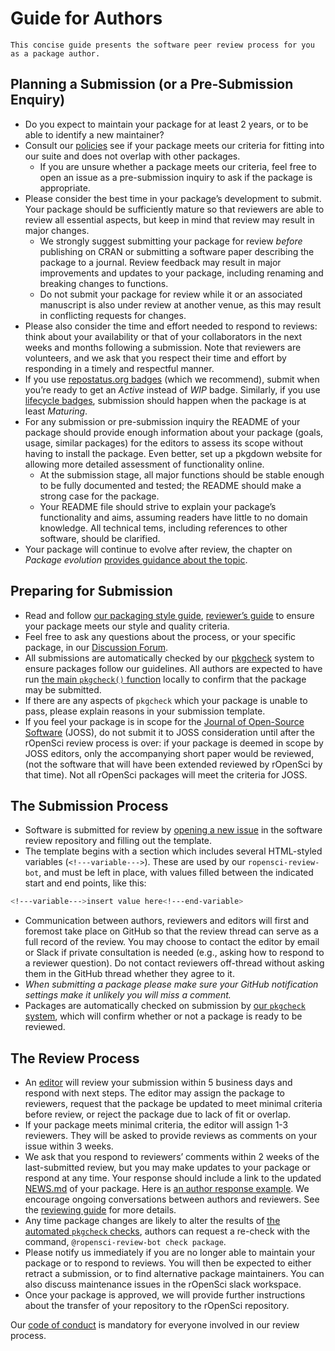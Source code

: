 # Guide for Authors {#authors-guide}

```block
This concise guide presents the software peer review process for you as a package author.
```

## Planning a Submission (or a Pre-Submission Enquiry)

-   Do you expect to maintain your package for at least 2 years, or to be able to identify a new maintainer?
-   Consult our [policies](#policies) see if your package meets our criteria for fitting into our suite and does not overlap with other packages.
    -    If you are unsure whether a package meets our criteria, feel free to open an issue as a pre-submission inquiry to ask if the package is appropriate.
- Please consider the best time in your package's development to submit.  Your package should be sufficiently mature so that reviewers are able to review all essential aspects, but keep in mind that review may result in major changes.
    - We strongly suggest submitting your package for review _before_ publishing on CRAN or submitting a software paper describing the package to a journal. Review feedback may result in major improvements and updates to your package, including renaming and breaking changes to functions.
    -   Do not submit your package for review while it or an associated manuscript is also under review at another venue, as this may result in conflicting requests for changes.
- Please also consider the time and effort needed to respond to reviews: think about your availability or that of your collaborators in the next weeks and months following a submission. Note that reviewers are volunteers, and we ask that you respect their time and effort by responding in a timely and respectful manner.
- If you use [repostatus.org badges](https://www.repostatus.org/) (which we recommend), submit when you're ready to get an _Active_ instead of _WIP_ badge. Similarly, if you use [lifecycle badges](https://www.tidyverse.org/lifecycle/), submission should happen when the package is at least _Maturing_.
- For any submission or pre-submission inquiry the README of your package should provide enough information about your package (goals, usage, similar packages) for the editors to assess its scope without having to install the package. Even better, set up a pkgdown website for allowing more detailed assessment of functionality online.
    - At the submission stage, all major functions should be stable enough to be fully documented and tested; the README should make a strong case for the package.
    - Your README file should strive to explain your package's functionality and aims, assuming readers have little to no domain knowledge. All technical tems, including references to other software, should be clarified.
- Your package will continue to evolve after review, the chapter on *Package evolution* [provides guidance about the topic](#evolution).

## Preparing for Submission

-   Read and follow [our packaging style guide](#building), [reviewer's guide](#preparereview) to ensure your package meets our style and quality criteria.
-   Feel free to ask any questions about the process, or your specific package, in our [Discussion Forum](https://discuss.ropensci.org).
-   All submissions are automatically checked by our [pkgcheck](https://docs.ropensci.org/pkgcheck/) system to ensure packages follow our guidelines. All authors are expected to have run [the main `pkgcheck()` function](https://docs.ropensci.org/pkgcheck/reference/pkgcheck.html) locally to confirm that the package may be submitted.
-   If there are any aspects of `pkgcheck` which your package is unable to pass, please explain reasons in your submission template.
-   If you feel your package is in scope for the
    [Journal of Open-Source Software](https://joss.theoj.org/) (JOSS), do not submit it to JOSS consideration until after the rOpenSci review process is over: if your package is deemed in scope by JOSS editors, only the accompanying short paper would be reviewed, (not the software that will have been extended reviewed by rOpenSci by that time). Not all rOpenSci packages will meet the criteria for JOSS.

## The Submission Process

-   Software is submitted for review by [opening a new issue](https://github.com/ropensci/software-review/issues/new/choose) in the software review repository and filling out the template.
- The template begins with a section which includes several HTML-styled variables (`<!---variable--->`). These are used by our `ropensci-review-bot`, and must be left in place, with values filled between the indicated start and end points, like this:
```bash
<!---variable--->insert value here<!---end-variable>
```
-   Communication between authors, reviewers and editors will first and foremost take place on GitHub so that the review thread can serve as a full record of the review. You may choose to contact the editor by email or Slack if private consultation is needed (e.g., asking how to respond to a reviewer question). Do not contact reviewers off-thread without asking them in the GitHub thread whether they agree to it.
- *When submitting a package please make sure your GitHub notification settings make it unlikely you will miss a comment.*
-   Packages are automatically checked on submission by [our `pkgcheck` system](https://docs.ropensci.org/pkgcheck), which will confirm whether or not a package is ready to be reviewed.

## The Review Process

-   An [editor](#editors) will review your submission within 5 business days and respond with next steps. The editor may assign the package to reviewers, request that the package be updated to meet minimal criteria before review, or reject the package due to lack of fit or overlap.
-   If your package meets minimal criteria, the editor will assign  1-3 reviewers. They will be asked to provide reviews as comments on your issue within 3 weeks.
-   We ask that you respond to reviewers' comments within 2 weeks of the last-submitted review, but you may make updates to your package or respond at any time. Your response should include a link to the updated [NEWS.md](#news) of your package. Here is [an author response example](https://github.com/ropensci/software-review/issues/160#issuecomment-355043656).  We encourage ongoing conversations between authors and reviewers. See the [reviewing guide](#reviewerguide) for more details.
-   Any time package changes are likely to alter the results of [the automated `pkgcheck` checks](https://docs.ropensci.org/pkgcheck), authors can request a re-check with the command, `@ropensci-review-bot check package`.
-   Please notify us immediately if you are no longer able to maintain your package or to respond to reviews. You will then be expected to either retract a submission, or to find alternative package maintainers. You can also discuss maintenance issues in the rOpenSci slack workspace.
-   Once your package is approved, we will provide further instructions about the transfer of your repository to the rOpenSci repository.

Our [code of conduct](#code-of-conduct) is mandatory for everyone involved in our review process.
